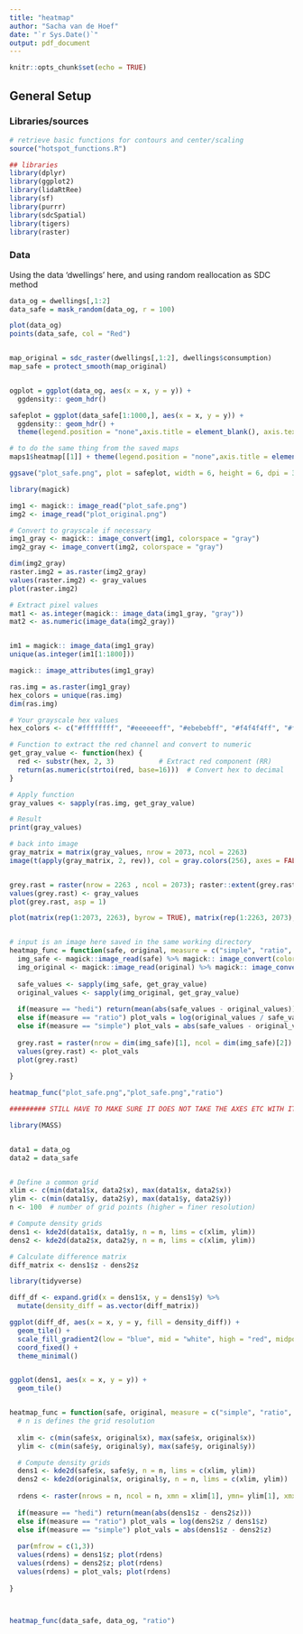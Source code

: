 ---
title: "heatmap"
author: "Sacha van de Hoef"
date: "`r Sys.Date()`"
output: pdf_document
---

```{r setup, include=FALSE}
knitr::opts_chunk$set(echo = TRUE)
```

## General Setup
### Libraries/sources
```{r}
# retrieve basic functions for contours and center/scaling
source("hotspot_functions.R")

## libraries
library(dplyr)
library(ggplot2)
library(lidaRtRee)
library(sf)
library(purrr)
library(sdcSpatial)
library(tigers)
library(raster)

```

### Data
Using the data 'dwellings' here, and using random reallocation as SDC method
```{r}
data_og = dwellings[,1:2]
data_safe = mask_random(data_og, r = 100)

plot(data_og)
points(data_safe, col = "Red")


map_original = sdc_raster(dwellings[,1:2], dwellings$consumption)
map_safe = protect_smooth(map_original)


ogplot = ggplot(data_og, aes(x = x, y = y)) +
  ggdensity:: geom_hdr()

safeplot = ggplot(data_safe[1:1000,], aes(x = x, y = y)) +
  ggdensity:: geom_hdr() + 
  theme(legend.position = "none",axis.title = element_blank(), axis.text = element_blank(), axis.ticks = element_blank())

# to do the same thing from the saved maps
maps1$heatmap[[1]] + theme(legend.position = "none",axis.title = element_blank(), axis.text = element_blank(), axis.ticks = element_blank())

ggsave("plot_safe.png", plot = safeplot, width = 6, height = 6, dpi = 300)

library(magick)

img1 <- magick:: image_read("plot_safe.png")
img2 <- image_read("plot_original.png")

# Convert to grayscale if necessary
img1_gray <- magick:: image_convert(img1, colorspace = "gray")
img2_gray <- image_convert(img2, colorspace = "gray")

dim(img2_gray)
raster.img2 = as.raster(img2_gray)
values(raster.img2) <- gray_values
plot(raster.img2)

# Extract pixel values
mat1 <- as.integer(magick:: image_data(img1_gray, "gray")) 
mat2 <- as.numeric(image_data(img2_gray))


im1 = magick:: image_data(img1_gray)
unique(as.integer(im1[1:1800]))

magick:: image_attributes(img1_gray)

ras.img = as.raster(img1_gray)
hex_colors = unique(ras.img)
dim(ras.img)

# Your grayscale hex values
hex_colors <- c("#ffffffff", "#eeeeeeff", "#ebebebff", "#f4f4f4ff", "#f0f0f0ff")

# Function to extract the red channel and convert to numeric
get_gray_value <- function(hex) {
  red <- substr(hex, 2, 3)           # Extract red component (RR)
  return(as.numeric(strtoi(red, base=16)))  # Convert hex to decimal
}

# Apply function
gray_values <- sapply(ras.img, get_gray_value)

# Result
print(gray_values)

# back into image
gray_matrix = matrix(gray_values, nrow = 2073, ncol = 2263)
image(t(apply(gray_matrix, 2, rev)), col = gray.colors(256), axes = FALSE, asp = 1)


grey.rast = raster(nrow = 2263 , ncol = 2073); raster::extent(grey.rast) = (c(0,2073,0,2263))#extent(grey.rast) = (c(rep(c(-50,50),2)))
values(grey.rast) <- gray_values
plot(grey.rast, asp = 1)

plot(matrix(rep(1:2073, 2263), byrow = TRUE), matrix(rep(1:2263, 2073), byrow = FALSE))


# input is an image here saved in the same working directory
heatmap_func = function(safe, original, measure = c("simple", "ratio", "hedi")){
  img_safe <- magick::image_read(safe) %>% magick:: image_convert(colorspace = "gray")  %>% as.raster()
  img_original <- magick::image_read(original) %>% magick:: image_convert(colorspace = "gray") %>% as.raster()
  
  safe_values <- sapply(img_safe, get_gray_value)
  original_values <- sapply(img_original, get_gray_value)
  
  if(measure == "hedi") return(mean(abs(safe_values - original_values)))
  else if(measure == "ratio") plot_vals = log(original_values / safe_values)
  else if(measure == "simple") plot_vals = abs(safe_values - original_values)
  
  grey.rast = raster(nrow = dim(img_safe)[1], ncol = dim(img_safe)[2]) # assuming safe and original have the same dimensions
  values(grey.rast) <- plot_vals
  plot(grey.rast)
    
}

heatmap_func("plot_safe.png","plot_safe.png","ratio")

######### STILL HAVE TO MAKE SURE IT DOES NOT TAKE THE AXES ETC WITH IT, so make a transparent background or something
```

```{r}

library(MASS)


data1 = data_og
data2 = data_safe


# Define a common grid
xlim <- c(min(data1$x, data2$x), max(data1$x, data2$x))
ylim <- c(min(data1$y, data2$y), max(data1$y, data2$y))
n <- 100  # number of grid points (higher = finer resolution)

# Compute density grids
dens1 <- kde2d(data1$x, data1$y, n = n, lims = c(xlim, ylim))
dens2 <- kde2d(data2$x, data2$y, n = n, lims = c(xlim, ylim))

# Calculate difference matrix
diff_matrix <- dens1$z - dens2$z

library(tidyverse)

diff_df <- expand.grid(x = dens1$x, y = dens1$y) %>%
  mutate(density_diff = as.vector(diff_matrix))

ggplot(diff_df, aes(x = x, y = y, fill = density_diff)) +
  geom_tile() +
  scale_fill_gradient2(low = "blue", mid = "white", high = "red", midpoint = 0) +
  coord_fixed() +
  theme_minimal()


ggplot(dens1, aes(x = x, y = y)) +
  geom_tile() 


heatmap_func = function(safe, original, measure = c("simple", "ratio", "hedi"), n = 100){
  # n is defines the grid resolution
  
  xlim <- c(min(safe$x, original$x), max(safe$x, original$x))
  ylim <- c(min(safe$y, original$y), max(safe$y, original$y))

  # Compute density grids
  dens1 <- kde2d(safe$x, safe$y, n = n, lims = c(xlim, ylim))
  dens2 <- kde2d(original$x, original$y, n = n, lims = c(xlim, ylim))
 
  rdens <- raster(nrows = n, ncol = n, xmn = xlim[1], ymn= ylim[1], xmx = xlim[2], ymx = ylim[2])
  
  if(measure == "hedi") return(mean(abs(dens1$z - dens2$z)))
  else if(measure == "ratio") plot_vals = log(dens2$z / dens1$z)
  else if(measure == "simple") plot_vals = abs(dens1$z - dens2$z)
  
  par(mfrow = c(1,3))
  values(rdens) = dens1$z; plot(rdens)
  values(rdens) = dens2$z; plot(rdens)
  values(rdens) = plot_vals; plot(rdens)
    
}



heatmap_func(data_safe, data_og, "ratio")

```


```{r}

```














































